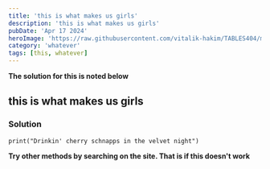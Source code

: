 ---
title: 'this is what makes us girls'
description: 'this is what makes us girls'
pubDate: 'Apr 17 2024'
heroImage: 'https://raw.githubusercontent.com/vitalik-hakim/TABLES404/main/error_b/misc.png'
category: 'whatever'
tags: [this, whatever]
---

**The solution for this is noted below**

## this is what makes us girls

### Solution

```whatever
print("Drinkin' cherry schnapps in the velvet night")
```
**Try other methods by searching on the site. That is if this doesn't work**
